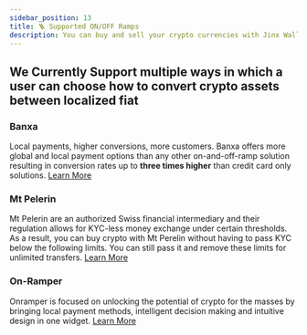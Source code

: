 ```yaml
---
sidebar_position: 13
title: 🪜 Supported ON/OFF Ramps
description: You can buy and sell your crypto currencies with Jinx Wallet
---
```




## We Currently Support multiple ways in which a user can choose how to convert crypto assets between localized fiat

### Banxa

Local payments, higher conversions, more customers. Banxa offers more global and local payment options than any other on-and-off-ramp solution resulting in conversion rates up to **three times higher** than credit card only solutions. [Learn More](https://banxa.com/)

### Mt Pelerin

Mt Pelerin are an authorized Swiss financial intermediary and their regulation allows for KYC-less money exchange under certain thresholds. As a result, you can buy crypto with Mt Perelin without having to pass KYC below the following limits. You can still pass it and remove these limits for unlimited transfers. [Learn More](https://www.mtpelerin.com/)

### On-Ramper

Onramper is focused on unlocking the potential of crypto for the masses by bringing local payment methods, intelligent decision making and intuitive design in one widget. [Learn More](https://www.onramper.com/)
